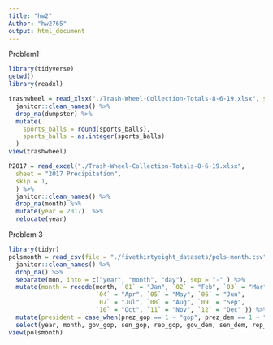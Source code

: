 ```yaml
---
title: "hw2"
Author: "hw2765"
output: html_document
---
```


Problem1

```r
library(tidyverse)
getwd()
library(readxl)
```
```r
trashwheel = read_xlsx("./Trash-Wheel-Collection-Totals-8-6-19.xlsx", sheet = "Mr. Trash Wheel", range = cell_cols("A:N")) %>%
  janitor::clean_names() %>%
  drop_na(dumpster) %>%
  mutate(
    sports_balls = round(sports_balls),
    sports_balls = as.integer(sports_balls)
  )
view(trashwheel)

P2017 = read_excel("./Trash-Wheel-Collection-Totals-8-6-19.xlsx",
  sheet = "2017 Precipitation",
  skip = 1, 
  ) %>%
  janitor::clean_names() %>%
  drop_na(month) %>%
  mutate(year = 2017)  %>%
  relocate(year)
```


Problem 3

```r
library(tidyr)
polsmonth = read_csv(file = "./fivethirtyeight_datasets/pols-month.csv") %>%
  janitor::clean_names() %>%
  drop_na() %>%
  separate(mon, into = c("year", "month", "day"), sep = "-" ) %>%
  mutate(month = recode(month, `01` = "Jan", `02` = "Feb", `03` = "Mar", 
                        `04` = "Apr", `05` = "May", `06` = "Jun", 
                        `07` = "Jul", `08` = "Aug", `09` = "Sep", 
                        `10` = "Oct", `11` = "Nov", `12` = "Dec" )) %>%
  mutate(president = case_when(prez_gop == 1 ~ "gop", prez_dem == 1 ~ "dem")) %>%
  select(year, month, gov_gop, sen_gop, rep_gop, gov_dem, sen_dem, rep_dem, president)
view(polsmonth)

```

